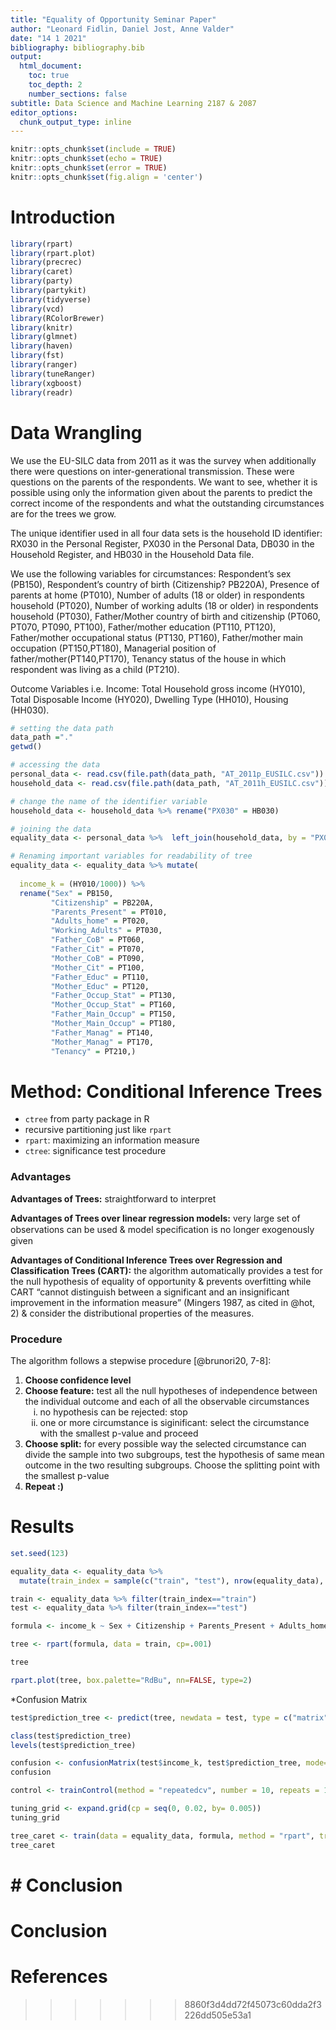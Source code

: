 ```yaml
---
title: "Equality of Opportunity Seminar Paper"
author: "Leonard Fidlin, Daniel Jost, Anne Valder"
date: "14 1 2021"
bibliography: bibliography.bib
output: 
  html_document:
    toc: true
    toc_depth: 2
    number_sections: false
subtitle: Data Science and Machine Learning 2187 & 2087
editor_options: 
  chunk_output_type: inline
---
```


```r
knitr::opts_chunk$set(include = TRUE)
knitr::opts_chunk$set(echo = TRUE)
knitr::opts_chunk$set(error = TRUE)
knitr::opts_chunk$set(fig.align = 'center')
```

# **Introduction**
```r
library(rpart)
library(rpart.plot) 
library(precrec)
library(caret)       
library(party)
library(partykit)
library(tidyverse)
library(vcd)
library(RColorBrewer)
library(knitr)
library(glmnet)  
library(haven)
library(fst)
library(ranger)
library(tuneRanger)
library(xgboost)
library(readr)
```
# **Data Wrangling**
We use the EU-SILC data from 2011 as it was the survey when additionally there were questions on inter-generational transmission. These were questions on the parents of the respondents. We want to see, whether it is possible using only the information given about the parents to predict the correct income of the respondents and what the outstanding circumstances are for the trees we grow.

The unique identifier used in all  four data sets is the household ID identifier: RX030 in the Personal Register, PX030 in the Personal Data, DB030 in the Household Register, and HB030 in the Household Data file.

We use the following variables for circumstances: Respondent's sex (PB150), Respondent's country of birth (Citizenship? PB220A), Presence of parents at home (PT010), Number of adults (18 or older) in respondents household (PT020), Number of working adults (18 or older) in respondents household (PT030), Father/Mother country of birth and citizenship (PT060, PT070, PT090, PT100), Father/mother education (PT110, PT120), Father/mother occupational status (PT130, PT160), Father/mother main occupation (PT150,PT180), Managerial position of father/mother(PT140,PT170), Tenancy status of the house in which respondent was living as a child (PT210).

Outcome Variables i.e. Income: Total Household gross income (HY010), Total Disposable Income (HY020), Dwelling Type (HH010), Housing (HH030).

```r
# setting the data path
data_path ="."
getwd()

# accessing the data
personal_data <- read.csv(file.path(data_path, "AT_2011p_EUSILC.csv"))
household_data <- read.csv(file.path(data_path, "AT_2011h_EUSILC.csv"))

# change the name of the identifier variable
household_data <- household_data %>% rename("PX030" = HB030)

# joining the data
equality_data <- personal_data %>%  left_join(household_data, by = "PX030")

# Renaming important variables for readability of tree
equality_data <- equality_data %>% mutate(
  
  income_k = (HY010/1000)) %>% 
  rename("Sex" = PB150,
         "Citizenship" = PB220A,
         "Parents_Present" = PT010,
         "Adults_home" = PT020, 
         "Working_Adults" = PT030,
         "Father_CoB" = PT060,
         "Father_Cit" = PT070,
         "Mother_CoB" = PT090,
         "Mother_Cit" = PT100,
         "Father_Educ" = PT110,
         "Mother_Educ" = PT120,
         "Father_Occup_Stat" = PT130,
         "Mother_Occup_Stat" = PT160,
         "Father_Main_Occup" = PT150,
         "Mother_Main_Occup" = PT180,
         "Father_Manag" = PT140,
         "Mother_Manag" = PT170,
         "Tenancy" = PT210,)
```
# **Method**: Conditional Inference Trees

* `ctree` from party package in R
* recursive partitioning just like `rpart`
* `rpart`: maximizing an information measure
* `ctree`: significance test procedure

### Advantages

**Advantages of Trees:** straightforward to interpret

**Advantages of Trees over linear regression models:** very large set of observations can be used & model speciﬁcation is no longer exogenously given

**Advantages of Conditional Inference Trees over Regression and Classification Trees (CART):** the algorithm automatically provides a test for the null hypothesis of equality of opportunity & prevents overfitting while CART "cannot distinguish between a significant and an insignificant improvement in the information measure" (Mingers 1987, as cited in @hot, 2) & consider the distributional properties of the measures.


### Procedure 

The algorithm follows a stepwise procedure [@brunori20, 7-8]:

1. **Choose confidence level**
2. **Choose feature:** test all the null hypotheses of independence between the individual outcome and each of all the observable circumstances
    i) no hypothesis can be rejected: stop
    ii) one or more circumstance is siginificant: select the circumstance with the smallest p-value and proceed
3. **Choose split:** for every possible way the selected circumstance can divide the sample into two subgroups, test the hypothesis of same mean outcome in the two resulting subgroups. Choose the splitting point with the smallest p-value
4. **Repeat :)**


# **Results**
```r
set.seed(123)

equality_data <- equality_data %>%
  mutate(train_index = sample(c("train", "test"), nrow(equality_data), replace=TRUE, prob=c(0.85, 0.15)))

train <- equality_data %>% filter(train_index=="train")
test <- equality_data %>% filter(train_index=="test")

formula <- income_k ~ Sex + Citizenship + Parents_Present + Adults_home + Father_CoB + Father_Cit + Mother_CoB + Mother_Cit + Father_Educ + Mother_Educ + Father_Occup_Stat + Mother_Occup_Stat + Father_Main_Occup + Mother_Main_Occup + Father_Manag + Mother_Manag + Tenancy

tree <- rpart(formula, data = train, cp=.001)

tree

rpart.plot(tree, box.palette="RdBu", nn=FALSE, type=2)

```
*Confusion Matrix
```r
test$prediction_tree <- predict(tree, newdata = test, type = c("matrix"))

class(test$prediction_tree)
levels(test$prediction_tree)

confusion <- confusionMatrix(test$income_k, test$prediction_tree, mode="everything")
confusion
```

```r
control <- trainControl(method = "repeatedcv", number = 10, repeats = 10, savePredictions = T, classProbs = T, summaryFunction = multiClassSummary)

tuning_grid <- expand.grid(cp = seq(0, 0.02, by= 0.005))
tuning_grid

tree_caret <- train(data = equality_data, formula, method = "rpart", trControl = control, tuneGrid = tuning_grid, metric = "Accuracy", na.action = na.pass)
tree_caret
```
# **Conclusion**
=======
# **Conclusion**

# **References**
>>>>>>> 8860f3d4dd72f45073c60dda2f3226dd505e53a1